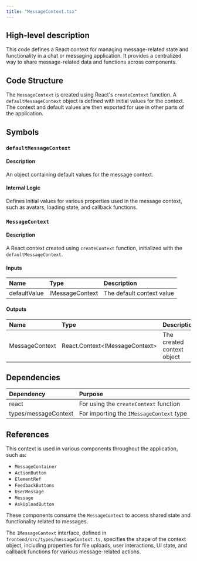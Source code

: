 ```yaml
---
title: "MessageContext.tsx"
---
```


## High-level description
This code defines a React context for managing message-related state and functionality in a chat or messaging application. It provides a centralized way to share message-related data and functions across components.

## Code Structure
The `MessageContext` is created using React's `createContext` function. A `defaultMessageContext` object is defined with initial values for the context. The context and default values are then exported for use in other parts of the application.

## Symbols

### `defaultMessageContext`
#### Description
An object containing default values for the message context.

#### Internal Logic
Defines initial values for various properties used in the message context, such as avatars, loading state, and callback functions.

### `MessageContext`
#### Description
A React context created using `createContext` function, initialized with the `defaultMessageContext`.

#### Inputs
| Name | Type | Description |
|:-----|:-----|:------------|
| defaultValue | IMessageContext | The default context value |

#### Outputs
| Name | Type | Description |
|:-----|:-----|:------------|
| MessageContext | React.Context&lt;IMessageContext&gt; | The created context object |

## Dependencies
| Dependency | Purpose |
|:-----------|:--------|
| react | For using the `createContext` function |
| types/messageContext | For importing the `IMessageContext` type |

## References
This context is used in various components throughout the application, such as:
- `MessageContainer`
- `ActionButton`
- `ElementRef`
- `FeedbackButtons`
- `UserMessage`
- `Message`
- `AskUploadButton`

These components consume the `MessageContext` to access shared state and functionality related to messages.

The `IMessageContext` interface, defined in `frontend/src/types/messageContext.ts`, specifies the shape of the context object, including properties for file uploads, user interactions, UI state, and callback functions for various message-related actions.